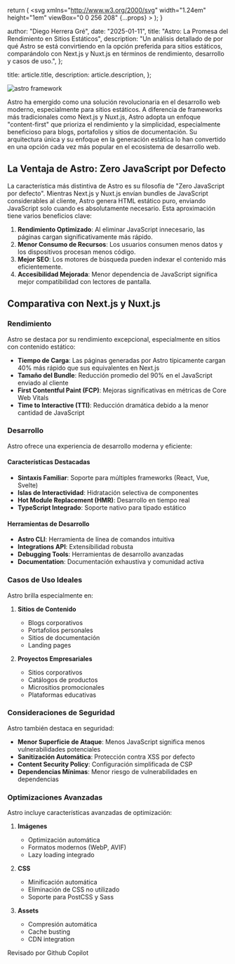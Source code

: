 
  return (
    <svg
      xmlns="http://www.w3.org/2000/svg"
      width="1.24em"
      height="1em"
      viewBox="0 0 256 208"
      {...props}
    >
      <path d="M205.28 31.36c14.096 14.88 20.016 35.2 22.512 63.68c6.626 0 12.805 1.47 16.976 7.152l7.792 10.56A17.55 17.55 0 0 1 256 123.2v28.688c-.008 3.704-1.843 7.315-4.832 9.504C215.885 187.222 172.35 208 128 208c-49.066 0-98.19-28.273-123.168-46.608c-2.989-2.189-4.825-5.8-4.832-9.504V123.2c0-3.776 1.2-7.424 3.424-10.464l7.792-10.544c4.173-5.657 10.38-7.152 16.992-7.152c2.496-28.48 8.4-48.8 22.512-63.68C77.331 3.165 112.567.06 127.552 0H128c14.72 0 50.4 2.88 77.28 31.36m-77.264 47.376c-3.04 0-6.544.176-10.272.544c-1.312 4.896-3.248 9.312-6.08 12.128c-11.2 11.2-24.704 12.928-31.936 12.928c-6.802 0-13.927-1.42-19.744-5.088c-5.502 1.808-10.786 4.415-11.136 10.912c-.586 12.28-.637 24.55-.688 36.824c-.026 6.16-.05 12.322-.144 18.488c.024 3.579 2.182 6.903 5.44 8.384C79.936 185.92 104.976 192 128.016 192c23.008 0 48.048-6.08 74.512-18.144c3.258-1.48 5.415-4.805 5.44-8.384c.317-18.418.062-36.912-.816-55.312h.016c-.342-6.534-5.648-9.098-11.168-10.912c-5.82 3.652-12.927 5.088-19.728 5.088c-7.232 0-20.72-1.728-31.936-12.928c-2.832-2.816-4.768-7.232-6.08-12.128a106 106 0 0 0-10.24-.544m-26.941 43.93c5.748 0 10.408 4.66 10.408 10.409v19.183c0 5.749-4.66 10.409-10.408 10.409s-10.408-4.66-10.408-10.409v-19.183c0-5.748 4.66-10.408 10.408-10.408m53.333 0c5.749 0 10.409 4.66 10.409 10.409v19.183c0 5.749-4.66 10.409-10.409 10.409c-5.748 0-10.408-4.66-10.408-10.409v-19.183c0-5.748 4.66-10.408 10.408-10.408M81.44 28.32c-11.2 1.12-20.64 4.8-25.44 9.92c-10.4 11.36-8.16 40.16-2.24 46.24c4.32 4.32 12.48 7.2 21.28 7.2c6.72 0 19.52-1.44 30.08-12.16c4.64-4.48 7.52-15.68 7.2-27.04c-.32-9.12-2.88-16.64-6.72-19.84c-4.16-3.68-13.6-5.28-24.16-4.32m68.96 4.32c-3.84 3.2-6.4 10.72-6.72 19.84c-.32 11.36 2.56 22.56 7.2 27.04c10.56 10.72 23.36 12.16 30.08 12.16c8.8 0 16.96-2.88 21.28-7.2c5.92-6.08 8.16-34.88-2.24-46.24c-4.8-5.12-14.24-8.8-25.44-9.92c-10.56-.96-20 .64-24.16 4.32M128 56c-2.56 0-5.6.16-8.96.48c.32 1.76.48 3.68.64 5.76c0 1.44 0 2.88-.16 4.48c3.2-.32 5.92-.32 8.48-.32s5.28 0 8.48.32c-.16-1.6-.16-3.04-.16-4.48c.16-2.08.32-4 .64-5.76c-3.36-.32-6.4-.48-8.96-.48"></path>
    </svg>
  );
}

  author: "Diego Herrera Gré",
  date: "2025-01-11",
  title: "Astro: La Promesa del Rendimiento en Sitios Estáticos",
  description:
    "Un análisis detallado de por qué Astro se está convirtiendo en la opción preferida para sitios estáticos, comparándolo con Next.js y Nuxt.js en términos de rendimiento, desarrollo y casos de uso.",
};

  title: article.title,
  description: article.description,
};


<Image src={AstroJS} alt="astro framework" quality={100} loading="lazy" />

Astro ha emergido como una solución revolucionaria en el desarrollo web moderno, especialmente para sitios estáticos. A diferencia de frameworks más tradicionales como Next.js y Nuxt.js, Astro adopta un enfoque "content-first" que prioriza el rendimiento y la simplicidad, especialmente beneficioso para blogs, portafolios y sitios de documentación. Su arquitectura única y su enfoque en la generación estática lo han convertido en una opción cada vez más popular en el ecosistema de desarrollo web.

## La Ventaja de Astro: Zero JavaScript por Defecto

La característica más distintiva de Astro es su filosofía de "Zero JavaScript por defecto". Mientras Next.js y Nuxt.js envían bundles de JavaScript considerables al cliente, Astro genera HTML estático puro, enviando JavaScript solo cuando es absolutamente necesario. Esta aproximación tiene varios beneficios clave:

1. **Rendimiento Optimizado**: Al eliminar JavaScript innecesario, las páginas cargan significativamente más rápido.
2. **Menor Consumo de Recursos**: Los usuarios consumen menos datos y los dispositivos procesan menos código.
3. **Mejor SEO**: Los motores de búsqueda pueden indexar el contenido más eficientemente.
4. **Accesibilidad Mejorada**: Menor dependencia de JavaScript significa mejor compatibilidad con lectores de pantalla.

## Comparativa con Next.js y Nuxt.js

### Rendimiento

Astro se destaca por su rendimiento excepcional, especialmente en sitios con contenido estático:

- **Tiempo de Carga**: Las páginas generadas por Astro típicamente cargan 40% más rápido que sus equivalentes en Next.js
- **Tamaño del Bundle**: Reducción promedio del 90% en el JavaScript enviado al cliente
- **First Contentful Paint (FCP)**: Mejoras significativas en métricas de Core Web Vitals
- **Time to Interactive (TTI)**: Reducción dramática debido a la menor cantidad de JavaScript

### Desarrollo

Astro ofrece una experiencia de desarrollo moderna y eficiente:

#### Características Destacadas

- **Sintaxis Familiar**: Soporte para múltiples frameworks (React, Vue, Svelte)
- **Islas de Interactividad**: Hidratación selectiva de componentes
- **Hot Module Replacement (HMR)**: Desarrollo en tiempo real
- **TypeScript Integrado**: Soporte nativo para tipado estático

#### Herramientas de Desarrollo

- **Astro CLI**: Herramienta de línea de comandos intuitiva
- **Integrations API**: Extensibilidad robusta
- **Debugging Tools**: Herramientas de desarrollo avanzadas
- **Documentation**: Documentación exhaustiva y comunidad activa

### Casos de Uso Ideales

Astro brilla especialmente en:

1. **Sitios de Contenido**

   - Blogs corporativos
   - Portafolios personales
   - Sitios de documentación
   - Landing pages

2. **Proyectos Empresariales**
   - Sitios corporativos
   - Catálogos de productos
   - Micrositios promocionales
   - Plataformas educativas

### Consideraciones de Seguridad

Astro también destaca en seguridad:

- **Menor Superficie de Ataque**: Menos JavaScript significa menos vulnerabilidades potenciales
- **Sanitización Automática**: Protección contra XSS por defecto
- **Content Security Policy**: Configuración simplificada de CSP
- **Dependencias Mínimas**: Menor riesgo de vulnerabilidades en dependencias

### Optimizaciones Avanzadas

Astro incluye características avanzadas de optimización:

1. **Imágenes**

   - Optimización automática
   - Formatos modernos (WebP, AVIF)
   - Lazy loading integrado

2. **CSS**

   - Minificación automática
   - Eliminación de CSS no utilizado
   - Soporte para PostCSS y Sass

3. **Assets**
   - Compresión automática
   - Cache busting
   - CDN integration

<div className="flex items-center gap-2 rounded-lg bg-gray-100 px-6 py-4 dark:bg-gray-800">
  <span className="text-sm font-medium text-gray-700 dark:text-gray-300">
    Revisado por Github Copilot
  </span>
  <LogosGithubCopilot
    width="32"
    height="32"
    alt="logo copilot"
    className="color-inverse text-black dark:invert"
  />
</div>
